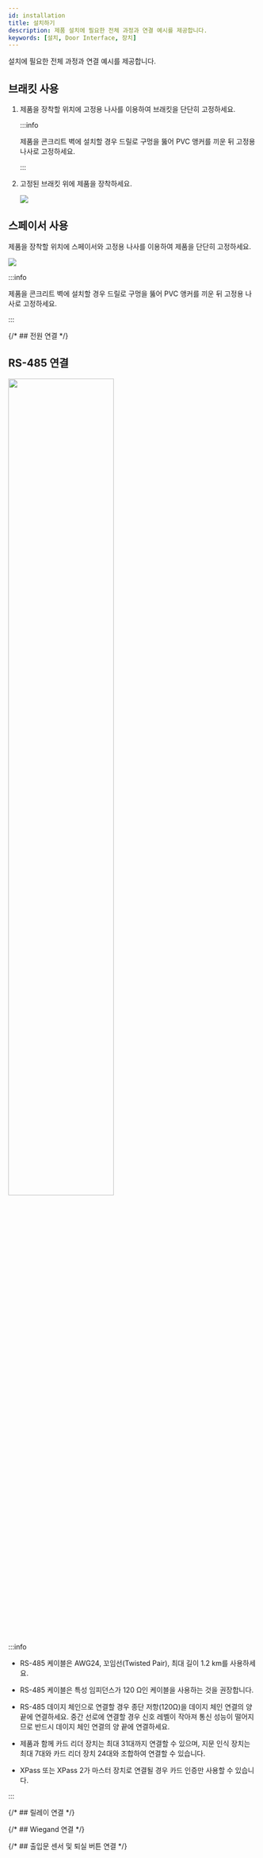 ```yaml
---
id: installation
title: 설치하기
description: 제품 설치에 필요한 전체 과정과 연결 예시를 제공합니다.
keywords: [설치, Door Interface, 장치]
---
```


설치에 필요한 전체 과정과 연결 예시를 제공합니다.

## 브래킷 사용

1. 제품을 장착할 위치에 고정용 나사를 이용하여 브래킷을 단단히 고정하세요.

    :::info

    제품을 콘크리트 벽에 설치할 경우 드릴로 구멍을 뚫어 PVC 앵커를 끼운 뒤 고정용 나사로 고정하세요.

    :::

1. 고정된 브래킷 위에 제품을 장착하세요.

    <Image src='/img/device/installation-mounting-bracket-fix-dm20.svg' className='none' width={250} alone />

## 스페이서 사용

제품을 장착할 위치에 스페이서와 고정용 나사를 이용하여 제품을 단단히 고정하세요.

<Image src='/img/device/installation-mounting-spacer-fix-dm20.svg' className='none' width={500} alone />

:::info

제품을 콘크리트 벽에 설치할 경우 드릴로 구멍을 뚫어 PVC 앵커를 끼운 뒤 고정용 나사로 고정하세요.

:::

{/* ## 전원 연결 */}

<PowerConnection />

## RS-485 연결

<Image src='/img/device/installation-rs485-connection-dm20.png' width='65%' className='none' />

:::info

* RS-485 케이블은 AWG24, 꼬임선(Twisted Pair), 최대 길이 1.2 km를 사용하세요.

* RS-485 케이블은 특성 임피던스가 120 Ω인 케이블을 사용하는 것을 권장합니다.

* RS-485 데이지 체인으로 연결할 경우 종단 저항(120Ω)을 데이지 체인 연결의 양 끝에 연결하세요. 중간 선로에 연결할 경우 신호 레벨이 작아져 통신 성능이 떨어지므로 반드시 데이지 체인 연결의 양 끝에 연결하세요.

* 제품과 함께 카드 리더 장치는 최대 31대까지 연결할 수 있으며, 지문 인식 장치는 최대 7대와 카드 리더 장치 24대와 조합하여 연결할 수 있습니다.

* XPass 또는 XPass 2가 마스터 장치로 연결될 경우 카드 인증만 사용할 수 있습니다.

:::

{/* ## 릴레이 연결 */}

<RelayConnectioin />

{/* ## Wiegand 연결 */}

<WiegandConnection />

{/* ## 출입문 센서 및 퇴실 버튼 연결 */}

<RtsConnection />